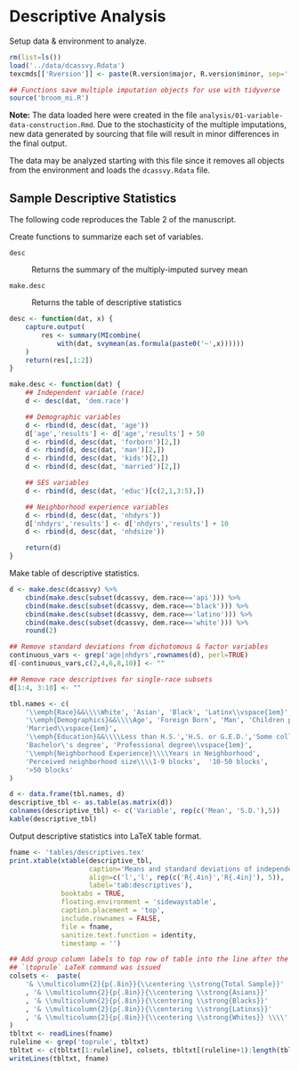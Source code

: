 # Descriptive Analysis

Setup data & environment to analyze. 
```{r setup-analysis-environment}
rm(list=ls())
load('../data/dcassvy.Rdata')
texcmds[['Rversion']] <- paste(R.version$major, R.version$minor, sep='.')

## Functions save multiple imputation objects for use with tidyverse
source('broom_mi.R') 
```

**Note:** The data loaded here were created in the file `analysis/01-variable-data-construction.Rmd`. Due to the stochasticity of the multiple imputations, new data generated by sourcing that file will result in minor differences in the final output. 

The data may be analyzed starting with this file since it removes all objects from the environment and loads the `dcassvy.Rdata` file. 

## Sample Descriptive Statistics
The following code reproduces the Table 2 of the manuscript. 

Create functions to summarize each set of variables. 

`desc`

: Returns the summary of the multiply-imputed survey mean 

`make.desc`

: Returns the table of descriptive statistics

```{r descriptives, echo=FALSE}
desc <- function(dat, x) {
    capture.output(
        res <- summary(MIcombine(
            with(dat, svymean(as.formula(paste0('~',x))))))
    )
    return(res[,1:2])
}

make.desc <- function(dat) {
    ## Independent variable (race)
    d <- desc(dat, 'dem.race')

    ## Demographic variables
    d <- rbind(d, desc(dat, 'age'))
    d['age','results'] <- d['age','results'] + 50
    d <- rbind(d, desc(dat, 'forborn')[2,])
    d <- rbind(d, desc(dat, 'man')[2,])
    d <- rbind(d, desc(dat, 'kids')[2,])
    d <- rbind(d, desc(dat, 'married')[2,])

    ## SES variables
    d <- rbind(d, desc(dat, 'educ')[c(2,1,3:5),])

    ## Neighborhood experience variables
    d <- rbind(d, desc(dat, 'nhdyrs'))
    d['nhdyrs','results'] <- d['nhdyrs','results'] + 10
    d <- rbind(d, desc(dat, 'nhdsize'))

    return(d)
}

```

Make table of descriptive statistics. 
```{r descriptives-table}
d <- make.desc(dcassvy) %>%
    cbind(make.desc(subset(dcassvy, dem.race=='api'))) %>%
    cbind(make.desc(subset(dcassvy, dem.race=='black'))) %>%
    cbind(make.desc(subset(dcassvy, dem.race=='latino'))) %>%
    cbind(make.desc(subset(dcassvy, dem.race=='white'))) %>%
    round(2)

## Remove standard deviations from dichotomous & factor variables
continuous_vars <- grep('age|nhdyrs',rownames(d), perl=TRUE)
d[-continuous_vars,c(2,4,6,8,10)] <- ""

## Remove race descriptives for single-race subsets
d[1:4, 3:10] <- ""

tbl.names <- c(
    '\\emph{Race}&&\\\\White', 'Asian', 'Black', 'Latinx\\vspace{1em}',
    '\\emph{Demographics}&&\\\\Age', 'Foreign Born', 'Man', 'Children present',
    'Married\\vspace{1em}',
    '\\emph{Education}&&\\\\Less than H.S.','H.S. or G.E.D.','Some college',
    'Bachelor\'s degree', 'Professional degree\\vspace{1em}',
    '\\emph{Neighborhood Experience}\\\\Years in Neighborhood',
    'Perceived neighborhood size\\\\1-9 blocks',  '10-50 blocks',
    '>50 blocks'
)

d <- data.frame(tbl.names, d)
descriptive_tbl <- as.table(as.matrix(d))
colnames(descriptive_tbl) <- c('Variable', rep(c('Mean', 'S.D.'),5))
kable(descriptive_tbl)

```

Output descriptive statistics into LaTeX table format. 
```{r descriptives-output}
fname <- 'tables/descriptives.tex'
print.xtable(xtable(descriptive_tbl,
                    caption='Means and standard deviations of independent and control variables',
                    align=c('l','l', rep(c('R{.4in}','R{.4in}'), 5)),
                    label='tab:descriptives'),
             booktabs = TRUE,
             floating.environment = 'sidewaystable',
             caption.placement = 'top',
             include.rownames = FALSE,
             file = fname,
             sanitize.text.function = identity,
             timestamp = '')

## Add group column labels to top row of table into the line after the 
## `\toprule` LaTeX command was issued
colsets <-  paste(
    '& \\multicolumn{2}{p{.8in}}{\\centering \\strong{Total Sample}}'
    , '& \\multicolumn{2}{p{.8in}}{\\centering \\strong{Asians}}'
    , '& \\multicolumn{2}{p{.8in}}{\\centering \\strong{Blacks}}'
    , '& \\multicolumn{2}{p{.8in}}{\\centering \\strong{Latinxs}}'
    , '& \\multicolumn{2}{p{.8in}}{\\centering \\strong{Whites}} \\\\'
)
tbltxt <- readLines(fname)
ruleline <- grep('toprule', tbltxt)
tbltxt <- c(tbltxt[1:ruleline], colsets, tbltxt[(ruleline+1):length(tbltxt)])
writeLines(tbltxt, fname)
```
